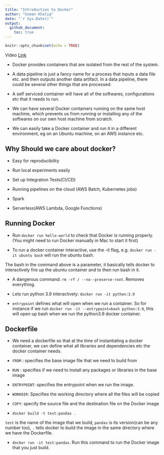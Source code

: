 ```yaml
---
title: "Introduction to Docker"
author: "Usman Khaliq"
date: "`r Sys.Date()`"
output: 
  github_document:
    toc: true
---
```


```r
knitr::opts_chunk$set(echo = TRUE)
```


Video [Link](https://www.youtube.com/watch?v=EYNwNlOrpr0&list=PL3MmuxUbc_hJed7dXYoJw8DoCuVHhGEQb)

* Docker provides containers that are isolated from the rest of the system. 

* A data pipeline is just a fancy name for a process that inputs a data file etc. and then outputs another data artifact. In a data pipeline, there could be several other things that are processed. 

* A self serviced comtainer will have all of the softwares, configurations etc that it needs to run. 

* We can have several Docker containers running on the same host machine, which prevents us from running or installing any of the softwares on our own host machine from scratch. 

* We can easily take a Docker container and run it in a different environment, eg on an Ubuntu machine, on an AWS instance etc. 

## Why Should we care about docker? 

* Easy for reproducibility 

* Run local experiments easily 

* Set up Integration Tests(CI/CD) 

* Running pipelines on the cloud (AWS Batch, Kubernetes jobs) 

* Spark 

* Serverless(AWS Lambda, Google Functions)

## Running Docker 

* Run `docker run hello-world` to check that Docker is running properly. 
(You might need to run Docker manually in Mac to start it first)

* To run a docker container interactive, use the -it flag, e.g. `docker run -it ubuntu bash` will run the ubuntu bash. 

The bash in the command above is a parameter, it basically tells docker to interactively fire up the ubuntu container and to then run bash in it.

* A dangerous command: `rm -rf / --no--preserve-root`. Removes everything.

* Lets run python 3.9 interactively: `docker run -it python:3.9`

* `entrypoint` defines what will open when we run a container. So for instance if we run `docker run -it --entrypoint=bash python:3.9`, this will open up bash when we run the python3.9 docker container. 


## Dockerfile 

* We need a dockerfile so that at the time of instantiating a docker container, we can define what all libraries and dependencies etc the docker container needs. 

* `FROM` : specifies the base image file that we need to build from 

* `RUN` : specifies if we need to install any packages or libraries in the base image

* `ENTRYPOINT`: specifies the entrypoint when we run the image.  

* `WORKDIR`: Specifies the working directory where all the files will be copied 

* `COPY`: specify the source file and the destination file on the Docker image

* `docker build -t test:pandas .` 

`test` is the name of the image that we build, `pandas` is its version(can be any number too), `.` tells docker to build the image in the same directory where we have the Dockerfile. 

* `docker run -it test:pandas`. Run this command to run the Docker image that you just build. 


